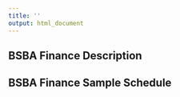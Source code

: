 ```yaml
---
title: ''
output: html_document
---
```


## BSBA Finance Description


## BSBA Finance Sample Schedule
